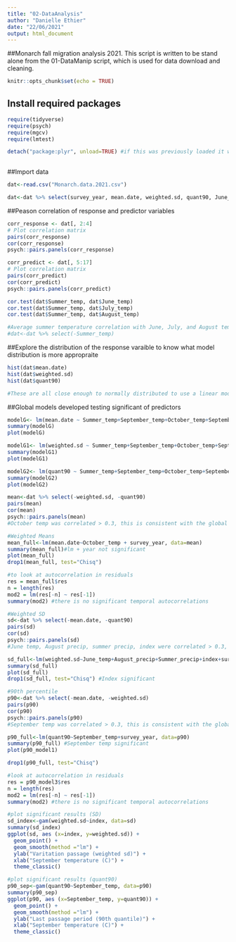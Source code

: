 ```yaml
---
title: "02-DataAnalysis"
author: "Danielle Ethier"
date: "22/06/2021"
output: html_document
---
```


##Monarch fall migration analysis 2021. This script is written to be stand alone from the 01-DataManip script, which is used for data download and cleaning. 

```r
knitr::opts_chunk$set(echo = TRUE)
```

## Install required packages

```r

require(tidyverse)  
require(psych)
require(mgcv)
require(lmtest)

detach("package:plyr", unload=TRUE) #if this was previously loaded it will cause a headache. 
 
```

##Import data

```r

dat<-read.csv("Monarch.data.2021.csv")

dat<-dat %>% select(survey_year, mean.date, weighted.sd, quant90, June_temp, July_temp, August_temp, September_temp, October_temp, Summer_temp, June_precip, July_precip, August_precip, September_precip, October_precip, Summer_precip, index)

```

##Peason correlation of response and predictor variables
```r

corr_response <- dat[, 2:4]
# Plot correlation matrix
pairs(corr_response)
cor(corr_response)
psych::pairs.panels(corr_response)

corr_predict <- dat[, 5:17]
# Plot correlation matrix
pairs(corr_predict)
cor(corr_predict)
psych::pairs.panels(corr_predict)

cor.test(dat$Summer_temp, dat$June_temp)
cor.test(dat$Summer_temp, dat$July_temp)
cor.test(dat$Summer_temp, dat$August_temp)

#Average summer temperature correlation with June, July, and August temps. Therefore it will be removed from the anlysis
#dat<-dat %>% select(-Summer_temp)

```

##Explore the distribution of the response varaible to know what model distribution is more appropraite
```r

hist(dat$mean.date)
hist(dat$weighted.sd)
hist(dat$quant90)

#These are all close enough to normally distributed to use a linear model 

```

##Global models developed testing significant of predictors

```r

modelG<- lm(mean.date ~ Summer_temp+September_temp+October_temp+September_precip+October_precip+Summer_precip+index+survey_year, data=dat)
summary(modelG)
plot(modelG)

modelG1<- lm(weighted.sd ~ Summer_temp+September_temp+October_temp+September_precip+October_precip+Summer_precip+index+survey_year, data=dat)
summary(modelG1)
plot(modelG1)

modelG2<- lm(quant90 ~ Summer_temp+September_temp+October_temp+September_precip+October_precip+Summer_precip+index+survey_year, data=dat)
summary(modelG2)
plot(modelG2)

```

```r

mean<-dat %>% select(-weighted.sd, -quant90)
pairs(mean)
cor(mean)
psych::pairs.panels(mean)
#October temp was correlated > 0.3, this is consistent with the global model above. 

#Weighted Means
mean_full<-lm(mean.date~October_temp + survey_year, data=mean)
summary(mean_full)#lm + year not significant
plot(mean_full)
drop1(mean_full, test="Chisq")

#to look at autocorrelation in residuals
res = mean_full$res 
n = length(res) 
mod2 = lm(res[-n] ~ res[-1]) 
summary(mod2) #there is no significant temporal autocorrelations

#Weighted SD
sd<-dat %>% select(-mean.date, -quant90)
pairs(sd)
cor(sd)
psych::pairs.panels(sd)
#June temp, August precip, summer precip, index were correlated > 0.3, only index was identified in the global model

sd_full<-lm(weighted.sd~June_temp+August_precip+Summer_precip+index+survey_year, data=sd)
summary(sd_full)
plot(sd_full)
drop1(sd_full, test="Chisq") #Index significant

#90th percentile
p90<-dat %>% select(-mean.date, -weighted.sd)
pairs(p90)
cor(p90)
psych::pairs.panels(p90)
#September temp was correlated > 0.3, this is consistent with the global model

p90_full<-lm(quant90~September_temp+survey_year, data=p90)
summary(p90_full) #September temp significant
plot(p90_model1)

drop1(p90_full, test="Chisq")

#look at autocorrelation in residuals
res = p90_model3$res 
n = length(res) 
mod2 = lm(res[-n] ~ res[-1]) 
summary(mod2) #there is no significant temporal autocorrelations

#plot significant results (SD)
sd_index<-gam(weighted.sd~index, data=sd)
summary(sd_index)
ggplot(sd, aes (x=index, y=weighted.sd)) +
  geom_point() +
  geom_smooth(method ="lm") + 
  ylab("Varitation passage (weighted sd)") +
  xlab("September temperature (C)") +
  theme_classic()

#plot significant results (quant90)
p90_sep<-gam(quant90~September_temp, data=p90)
summary(p90_sep)
ggplot(p90, aes (x=September_temp, y=quant90)) +
  geom_point() +
  geom_smooth(method ="lm") + 
  ylab("Last passage period (90th quantile)") +
  xlab("September temperature (C)") +
  theme_classic()


```